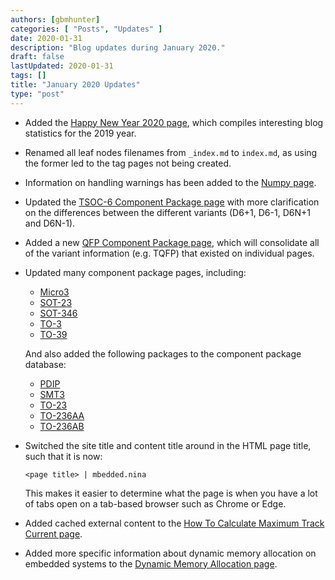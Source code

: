 ```yaml
---
authors: [gbmhunter]
categories: [ "Posts", "Updates" ]
date: 2020-01-31
description: "Blog updates during January 2020."
draft: false
lastUpdated: 2020-01-31
tags: []
title: "January 2020 Updates"
type: "post"
---
```



* Added the [Happy New Year 2020 page](/), which compiles interesting blog statistics for the 2019 year.

* Renamed all leaf nodes filenames from `_index.md` to `index.md`, as using the former led to the tag pages not being created.

* Information on handling warnings has been added to the [Numpy page](/).

* Updated the [TSOC-6 Component Package page](/pcb-design/component-packages/tsoc-component-package) with more clarification on the differences between the different variants (D6+1, D6-1, D6N+1 and D6N-1).

* Added a new [QFP Component Package page](/pcb-design/component-packages/qfp-component-package), which will consolidate all of the variant information (e.g. TQFP) that existed on individual pages.

* Updated many component package pages, including:
    * [Micro3](/pcb-design/component-packages/micro3-component-package)
    * [SOT-23](/pcb-design/component-packages/sot-23-component-package)
    * [SOT-346](/pcb-design/component-packages/sot-346-component-package)
    * [TO-3](/pcb-design/component-packages/to-3-component-package)
    * [TO-39](/pcb-design/component-packages/to-39-component-package)

    And also added the following packages to the component package database:

    * [PDIP](/pcb-design/component-packages/pdip-component-package)
    * [SMT3](/pcb-design/component-packages/smt3-component-package)
    * [TO-23](/pcb-design/component-packages/to-23-component-package)
    * [TO-236AA](/pcb-design/component-packages/to-236aa-component-package)
    * [TO-236AB](/pcb-design/component-packages/to-236ab-component-package)

* Switched the site title and content title around in the HTML page title, such that it is now:

    ```
    <page title> | mbedded.nina
    ```

    This makes it easier to determine what the page is when you have a lot of tabs open on a tab-based browser such as Chrome or Edge.

* Added cached external content to the [How To Calculate Maximum Track Current page](/).

* Added more specific information about dynamic memory allocation on embedded systems to the [Dynamic Memory Allocation page](/).
 